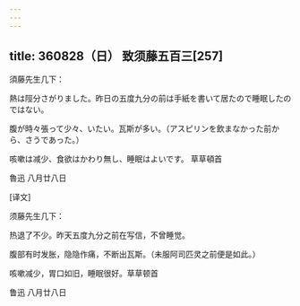 ```yaml
---
---
---
```

title: 360828（日） 致须藤五百三[257]
---




須藤先生几下：

熱は陘分さがりました。昨日の五度九分の前は手紙を書いて居たので睡眠したのではない。

腹が時々張って少々、いたい。瓦斯が多い。（アスピリンを飲まなかった前から、さうであった。）

咳嗽は减少、食欲はかわり無し、睡眠はよいです。 草草頓首

魯迅 八月廿八日

[译文]

须藤先生几下：

热退了不少。昨天五度九分之前在写信，不曾睡觉。

腹部有时发胀，隐隐作痛，不断出瓦斯。（未服阿司匹灵之前便是如此。）

咳嗽减少，胃口如旧，睡眠很好。草草顿首

鲁迅 八月廿八日